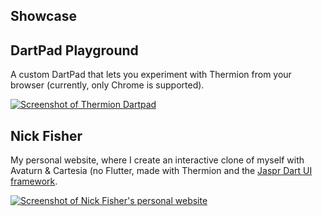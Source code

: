 ## Showcase

## DartPad Playground

A custom DartPad that lets you experiment with Thermion from your browser (currently, only Chrome is supported).

[![Screenshot of Thermion Dartpad](images/dartpad.thermion.dev_.png)](https://thermion.dev)

## Nick Fisher 

My personal website, where I create an interactive clone of myself with Avaturn & Cartesia (no Flutter, made with Thermion and the [Jaspr Dart UI framework](https://github.com/schultek/jaspr).

[![Screenshot of Nick Fisher's personal website](images/nick-fisher.com.png)](https://nick-fisher.com)



